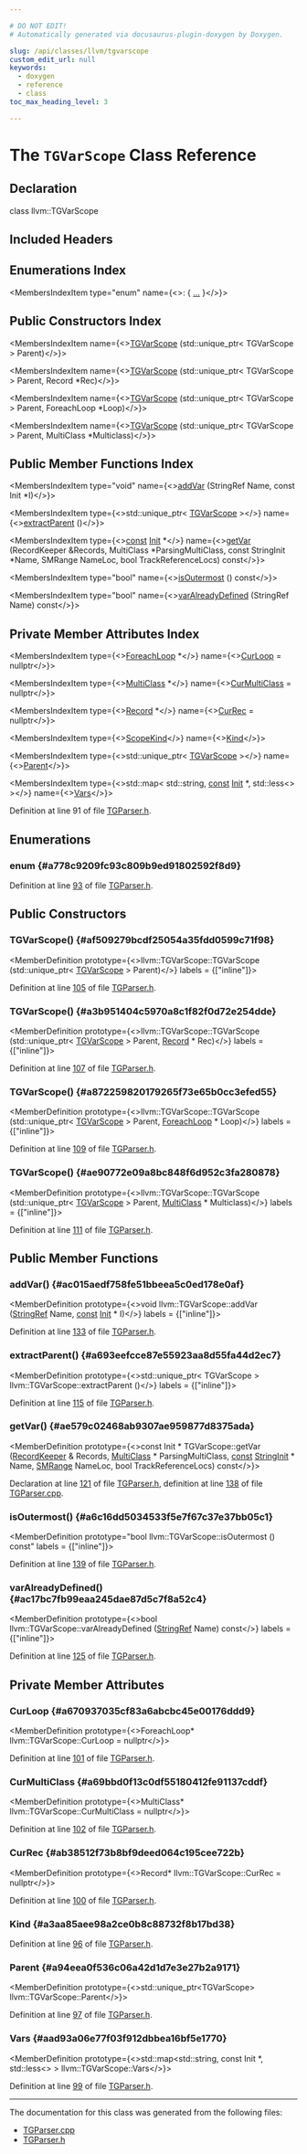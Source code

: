 ```yaml
---

# DO NOT EDIT!
# Automatically generated via docusaurus-plugin-doxygen by Doxygen.

slug: /api/classes/llvm/tgvarscope
custom_edit_url: null
keywords:
  - doxygen
  - reference
  - class
toc_max_heading_level: 3

---
```





# The `TGVarScope` Class Reference

<DoxygenPage pluginConfig={pluginConfig}>



## Declaration

<CodeBlock>class llvm::TGVarScope</CodeBlock>

## Included Headers

<IncludesList>
<IncludesListItem
  filePath="TableGen/TGParser.h"
  permalink="/docs/api/files/lib/lib/tablegen/tgparser-h"
  isLocal="true" />
</IncludesList>

## Enumerations Index

<MembersIndex>

<MembersIndexItem
  type="enum"
  name={<>:  &#123; <a href="#a778c9209fc93c809b9ed91802592f8d9">...</a> &#125;</>}>
</MembersIndexItem>

</MembersIndex>

## Public Constructors Index

<MembersIndex>

<MembersIndexItem
  name={<><a href="#af509279bcdf25054a35fdd0599c71f98">TGVarScope</a> (std::unique&#95;ptr&lt; TGVarScope &gt; Parent)</>}>
</MembersIndexItem>

<MembersIndexItem
  name={<><a href="#a3b951404c5970a8c1f82f0d72e254dde">TGVarScope</a> (std::unique&#95;ptr&lt; TGVarScope &gt; Parent, Record &#42;Rec)</>}>
</MembersIndexItem>

<MembersIndexItem
  name={<><a href="#a872259820179265f73e65b0cc3efed55">TGVarScope</a> (std::unique&#95;ptr&lt; TGVarScope &gt; Parent, ForeachLoop &#42;Loop)</>}>
</MembersIndexItem>

<MembersIndexItem
  name={<><a href="#ae90772e09a8bc848f6d952c3fa280878">TGVarScope</a> (std::unique&#95;ptr&lt; TGVarScope &gt; Parent, MultiClass &#42;Multiclass)</>}>
</MembersIndexItem>

</MembersIndex>

## Public Member Functions Index

<MembersIndex>

<MembersIndexItem
  type="void"
  name={<><a href="#ac015aedf758fe51bbeea5c0ed178e0af">addVar</a> (StringRef Name, const Init &#42;I)</>}>
</MembersIndexItem>

<MembersIndexItem
  type={<>std::unique&#95;ptr&lt; <a href="/docs/api/classes/llvm/tgvarscope">TGVarScope</a> &gt;</>}
  name={<><a href="#a693eefcce87e55923aa8d55fa44d2ec7">extractParent</a> ()</>}>
</MembersIndexItem>

<MembersIndexItem
  type={<><a href="/docs/api/files/lib/lib/target/lib/target/aarch64/aarch64promoteconstant-cpp/#a90f8350fecae261c25be85d38b451bff">const</a> <a href="/docs/api/classes/llvm/init">Init</a> &#42;</>}
  name={<><a href="#ae579c02468ab9307ae959877d8375ada">getVar</a> (RecordKeeper &amp;Records, MultiClass &#42;ParsingMultiClass, const StringInit &#42;Name, SMRange NameLoc, bool TrackReferenceLocs) const</>}>
</MembersIndexItem>

<MembersIndexItem
  type="bool"
  name={<><a href="#a6c16dd5034533f5e7f67c37e37bb05c1">isOutermost</a> () const</>}>
</MembersIndexItem>

<MembersIndexItem
  type="bool"
  name={<><a href="#ac17bc7fb99eaa245dae87d5c7f8a52c4">varAlreadyDefined</a> (StringRef Name) const</>}>
</MembersIndexItem>

</MembersIndex>

## Private Member Attributes Index

<MembersIndex>

<MembersIndexItem
  type={<><a href="/docs/api/structs/llvm/foreachloop">ForeachLoop</a> &#42;</>}
  name={<><a href="#a670937035cf83a6abcbc45e00176ddd9">CurLoop</a> = nullptr</>}>
</MembersIndexItem>

<MembersIndexItem
  type={<><a href="/docs/api/structs/llvm/multiclass">MultiClass</a> &#42;</>}
  name={<><a href="#a69bbd0f13c0df55180412fe91137cddf">CurMultiClass</a> = nullptr</>}>
</MembersIndexItem>

<MembersIndexItem
  type={<><a href="/docs/api/classes/llvm/record">Record</a> &#42;</>}
  name={<><a href="#ab38512f73b8bf9deed064c195cee722b">CurRec</a> = nullptr</>}>
</MembersIndexItem>

<MembersIndexItem
  type={<><a href="#a778c9209fc93c809b9ed91802592f8d9">ScopeKind</a></>}
  name={<><a href="#a3aa85aee98a2ce0b8c88732f8b17bd38">Kind</a></>}>
</MembersIndexItem>

<MembersIndexItem
  type={<>std::unique&#95;ptr&lt; <a href="/docs/api/classes/llvm/tgvarscope">TGVarScope</a> &gt;</>}
  name={<><a href="#a94eea0f536c06a42d1d7e3e27b2a9171">Parent</a></>}>
</MembersIndexItem>

<MembersIndexItem
  type={<>std::map&lt; std::string, <a href="/docs/api/files/lib/lib/target/lib/target/aarch64/aarch64promoteconstant-cpp/#a90f8350fecae261c25be85d38b451bff">const</a> <a href="/docs/api/classes/llvm/init">Init</a> &#42;, std::less&lt;&gt; &gt;</>}
  name={<><a href="#aad93a06e77f03f912dbbea16bf5e1770">Vars</a></>}>
</MembersIndexItem>

</MembersIndex>


Definition at line 91 of file <a href="/docs/api/files/lib/lib/tablegen/tgparser-h">TGParser.h</a>.

<SectionDefinition>

## Enumerations

### enum  {#a778c9209fc93c809b9ed91802592f8d9}

<MemberDefinition
  prototype="enum llvm::TGVarScope::ScopeKind ">

<EnumerationList title="Enumeration values">

<Link id="a778c9209fc93c809b9ed91802592f8d9aa1b5e8d9fb57d00e1caf55f1212fdb2a" />
<EnumerationListItem name="SK_Local">

</EnumerationListItem>

<Link id="a778c9209fc93c809b9ed91802592f8d9a507c5c2389f59021f103839e676ca0a5" />
<EnumerationListItem name="SK_Record">

</EnumerationListItem>

<Link id="a778c9209fc93c809b9ed91802592f8d9ad7244b7d1afd2b7dd31fd174e4bcce68" />
<EnumerationListItem name="SK_ForeachLoop">

</EnumerationListItem>

<Link id="a778c9209fc93c809b9ed91802592f8d9a2ad06f6a59f9b7040038f59638f1e7ac" />
<EnumerationListItem name="SK_MultiClass">

</EnumerationListItem>

</EnumerationList>

Definition at line <a href="/docs/api/files/lib/lib/tablegen/tgparser-h/#l00093">93</a> of file <a href="/docs/api/files/lib/lib/tablegen/tgparser-h">TGParser.h</a>.
</MemberDefinition>

</SectionDefinition>

<SectionDefinition>

## Public Constructors

### TGVarScope() {#af509279bcdf25054a35fdd0599c71f98}

<MemberDefinition
  prototype={<>llvm::TGVarScope::TGVarScope (std::unique&#95;ptr&lt; <a href="/docs/api/classes/llvm/tgvarscope">TGVarScope</a> &gt; Parent)</>}
  labels = {["inline"]}>

Definition at line <a href="/docs/api/files/lib/lib/tablegen/tgparser-h/#l00105">105</a> of file <a href="/docs/api/files/lib/lib/tablegen/tgparser-h">TGParser.h</a>.
</MemberDefinition>

### TGVarScope() {#a3b951404c5970a8c1f82f0d72e254dde}

<MemberDefinition
  prototype={<>llvm::TGVarScope::TGVarScope (std::unique&#95;ptr&lt; <a href="/docs/api/classes/llvm/tgvarscope">TGVarScope</a> &gt; Parent, <a href="/docs/api/classes/llvm/record">Record</a> &#42; Rec)</>}
  labels = {["inline"]}>

Definition at line <a href="/docs/api/files/lib/lib/tablegen/tgparser-h/#l00107">107</a> of file <a href="/docs/api/files/lib/lib/tablegen/tgparser-h">TGParser.h</a>.
</MemberDefinition>

### TGVarScope() {#a872259820179265f73e65b0cc3efed55}

<MemberDefinition
  prototype={<>llvm::TGVarScope::TGVarScope (std::unique&#95;ptr&lt; <a href="/docs/api/classes/llvm/tgvarscope">TGVarScope</a> &gt; Parent, <a href="/docs/api/structs/llvm/foreachloop">ForeachLoop</a> &#42; Loop)</>}
  labels = {["inline"]}>

Definition at line <a href="/docs/api/files/lib/lib/tablegen/tgparser-h/#l00109">109</a> of file <a href="/docs/api/files/lib/lib/tablegen/tgparser-h">TGParser.h</a>.
</MemberDefinition>

### TGVarScope() {#ae90772e09a8bc848f6d952c3fa280878}

<MemberDefinition
  prototype={<>llvm::TGVarScope::TGVarScope (std::unique&#95;ptr&lt; <a href="/docs/api/classes/llvm/tgvarscope">TGVarScope</a> &gt; Parent, <a href="/docs/api/structs/llvm/multiclass">MultiClass</a> &#42; Multiclass)</>}
  labels = {["inline"]}>

Definition at line <a href="/docs/api/files/lib/lib/tablegen/tgparser-h/#l00111">111</a> of file <a href="/docs/api/files/lib/lib/tablegen/tgparser-h">TGParser.h</a>.
</MemberDefinition>

</SectionDefinition>

<SectionDefinition>

## Public Member Functions

### addVar() {#ac015aedf758fe51bbeea5c0ed178e0af}

<MemberDefinition
  prototype={<>void llvm::TGVarScope::addVar (<a href="/docs/api/classes/llvm/stringref">StringRef</a> Name, <a href="/docs/api/files/lib/lib/target/lib/target/aarch64/aarch64promoteconstant-cpp/#a90f8350fecae261c25be85d38b451bff">const</a> <a href="/docs/api/classes/llvm/init">Init</a> &#42; I)</>}
  labels = {["inline"]}>

Definition at line <a href="/docs/api/files/lib/lib/tablegen/tgparser-h/#l00133">133</a> of file <a href="/docs/api/files/lib/lib/tablegen/tgparser-h">TGParser.h</a>.
</MemberDefinition>

### extractParent() {#a693eefcce87e55923aa8d55fa44d2ec7}

<MemberDefinition
  prototype={<>std::unique&#95;ptr&lt; TGVarScope &gt; llvm::TGVarScope::extractParent ()</>}
  labels = {["inline"]}>

Definition at line <a href="/docs/api/files/lib/lib/tablegen/tgparser-h/#l00115">115</a> of file <a href="/docs/api/files/lib/lib/tablegen/tgparser-h">TGParser.h</a>.
</MemberDefinition>

### getVar() {#ae579c02468ab9307ae959877d8375ada}

<MemberDefinition
  prototype={<>const Init &#42; TGVarScope::getVar (<a href="/docs/api/classes/llvm/recordkeeper">RecordKeeper</a> &amp; Records, <a href="/docs/api/structs/llvm/multiclass">MultiClass</a> &#42; ParsingMultiClass, <a href="/docs/api/files/lib/lib/target/lib/target/aarch64/aarch64promoteconstant-cpp/#a90f8350fecae261c25be85d38b451bff">const</a> <a href="/docs/api/classes/llvm/stringinit">StringInit</a> &#42; Name, <a href="/docs/api/classes/llvm/smrange">SMRange</a> NameLoc, bool TrackReferenceLocs) const</>}>

Declaration at line <a href="/docs/api/files/lib/lib/tablegen/tgparser-h/#l00121">121</a> of file <a href="/docs/api/files/lib/lib/tablegen/tgparser-h">TGParser.h</a>, definition at line <a href="/docs/api/files/lib/lib/tablegen/tgparser-cpp/#l00138">138</a> of file <a href="/docs/api/files/lib/lib/tablegen/tgparser-cpp">TGParser.cpp</a>.
</MemberDefinition>

### isOutermost() {#a6c16dd5034533f5e7f67c37e37bb05c1}

<MemberDefinition
  prototype="bool llvm::TGVarScope::isOutermost () const"
  labels = {["inline"]}>

Definition at line <a href="/docs/api/files/lib/lib/tablegen/tgparser-h/#l00139">139</a> of file <a href="/docs/api/files/lib/lib/tablegen/tgparser-h">TGParser.h</a>.
</MemberDefinition>

### varAlreadyDefined() {#ac17bc7fb99eaa245dae87d5c7f8a52c4}

<MemberDefinition
  prototype={<>bool llvm::TGVarScope::varAlreadyDefined (<a href="/docs/api/classes/llvm/stringref">StringRef</a> Name) const</>}
  labels = {["inline"]}>

Definition at line <a href="/docs/api/files/lib/lib/tablegen/tgparser-h/#l00125">125</a> of file <a href="/docs/api/files/lib/lib/tablegen/tgparser-h">TGParser.h</a>.
</MemberDefinition>

</SectionDefinition>

<SectionDefinition>

## Private Member Attributes

### CurLoop {#a670937035cf83a6abcbc45e00176ddd9}

<MemberDefinition
  prototype={<>ForeachLoop&#42; llvm::TGVarScope::CurLoop = nullptr</>}>

Definition at line <a href="/docs/api/files/lib/lib/tablegen/tgparser-h/#l00101">101</a> of file <a href="/docs/api/files/lib/lib/tablegen/tgparser-h">TGParser.h</a>.
</MemberDefinition>

### CurMultiClass {#a69bbd0f13c0df55180412fe91137cddf}

<MemberDefinition
  prototype={<>MultiClass&#42; llvm::TGVarScope::CurMultiClass = nullptr</>}>

Definition at line <a href="/docs/api/files/lib/lib/tablegen/tgparser-h/#l00102">102</a> of file <a href="/docs/api/files/lib/lib/tablegen/tgparser-h">TGParser.h</a>.
</MemberDefinition>

### CurRec {#ab38512f73b8bf9deed064c195cee722b}

<MemberDefinition
  prototype={<>Record&#42; llvm::TGVarScope::CurRec = nullptr</>}>

Definition at line <a href="/docs/api/files/lib/lib/tablegen/tgparser-h/#l00100">100</a> of file <a href="/docs/api/files/lib/lib/tablegen/tgparser-h">TGParser.h</a>.
</MemberDefinition>

### Kind {#a3aa85aee98a2ce0b8c88732f8b17bd38}

<MemberDefinition
  prototype="ScopeKind llvm::TGVarScope::Kind">

Definition at line <a href="/docs/api/files/lib/lib/tablegen/tgparser-h/#l00096">96</a> of file <a href="/docs/api/files/lib/lib/tablegen/tgparser-h">TGParser.h</a>.
</MemberDefinition>

### Parent {#a94eea0f536c06a42d1d7e3e27b2a9171}

<MemberDefinition
  prototype={<>std::unique&#95;ptr&lt;TGVarScope&gt; llvm::TGVarScope::Parent</>}>

Definition at line <a href="/docs/api/files/lib/lib/tablegen/tgparser-h/#l00097">97</a> of file <a href="/docs/api/files/lib/lib/tablegen/tgparser-h">TGParser.h</a>.
</MemberDefinition>

### Vars {#aad93a06e77f03f912dbbea16bf5e1770}

<MemberDefinition
  prototype={<>std::map&lt;std::string, const Init &#42;, std::less&lt;&gt; &gt; llvm::TGVarScope::Vars</>}>

Definition at line <a href="/docs/api/files/lib/lib/tablegen/tgparser-h/#l00099">99</a> of file <a href="/docs/api/files/lib/lib/tablegen/tgparser-h">TGParser.h</a>.
</MemberDefinition>

</SectionDefinition>

<hr/>

The documentation for this class was generated from the following files:

<ul>
<li><a href="/docs/api/files/lib/lib/tablegen/tgparser-cpp">TGParser.cpp</a></li>
<li><a href="/docs/api/files/lib/lib/tablegen/tgparser-h">TGParser.h</a></li>
</ul>

</DoxygenPage>
